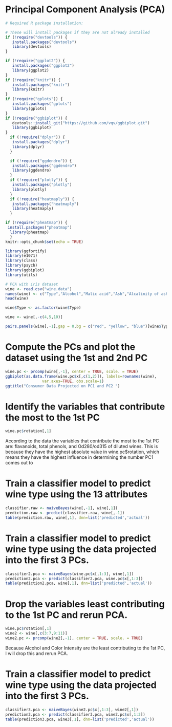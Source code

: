 # Principal Component Analysis (PCA)

```r
# Required R package installation:

# These will install packages if they are not already installed
if (!require("devtools")) {
   install.packages("devtools")
   library(devtools)
}

if (!require("ggplot2")) {
   install.packages("ggplot2")
   library(ggplot2)
}
if (!require("knitr")) {
   install.packages("knitr")
   library(knitr)
}
if (!require("gplots")) {
   install.packages("gplots")
   library(gplots)
}
if (!require("ggbiplot")) {
   devtools::install_git("https://github.com/vqv/ggbiplot.git")
   library(ggbiplot)
}
  if (!require("dplyr")) {
   install.packages("dplyr")
   library(dplyr)
  }

  if (!require("ggdendro")) {
   install.packages("ggdendro")
   library(ggdendro)
  }
  if (!require("plotly")) {
   install.packages("plotly")
   library(plotly)
  }
  if (!require("heatmaply")) {
   install.packages("heatmaply")
   library(heatmaply)
  }

if (!require("pheatmap")) {
 install.packages("pheatmap")
  library(pheatmap)
  }
knitr::opts_chunk$set(echo = TRUE)
```

```r
library(ggfortify)
library(e1071)
library(class)
library(psych)
library(ggbiplot)
library(utils)

# PCA with iris dataset
wine <- read.csv("wine.data")
names(wine) <- c("Type","Alcohol","Malic acid","Ash","Alcalinity of ash","Magnesium","Total phenols","Flavanoids","Nonflavanoid Phenols","Proanthocyanins","Color Intensity","Hue","Od280/od315 of diluted wines","Proline")
head(wine)

wine$Type <- as.factor(wine$Type)

wine <- wine[,-c(4,5,10)]

pairs.panels(wine[,-1],gap = 0,bg = c("red", "yellow", "blue")[wine$Type],pch=21)
```


# Compute the PCs and plot the dataset using the 1st and 2nd PC
```r
wine.pc <- prcomp(wine[,-1], center = TRUE, scale. = TRUE)
ggbiplot(as.data.frame(wine.pc$x[,c(1,2)]), labels=rownames(wine),
                var.axes=TRUE, obs.scale=1)
ggtitle("Consumer Data Projected on PC1 and PC2 ")
```


# Identify the variables that contribute the most to the 1st PC
```r
wine.pc$rotation[,1]
```
According to the data the variables that contribute the most to the 1st PC are: flavanoids, total phenols, and Od280/od315 of diluted wines. This is because they have the highest absolute value in wine.pc$rotation, which means they have the highest influence in determining the number PC1 comes out to


# Train a classifier model to predict wine type using the 13 attributes
```r
classifier.raw <- naiveBayes(wine[,-1], wine[,1])
prediction.raw <- predict(classifier.raw, wine[,-1])
table(prediction.raw, wine[,1], dnn=list('predicted','actual'))
```

# Train a classifier model to predict wine type using the data projected into the first 3 PCs.
```r
classifier2.pca <- naiveBayes(wine.pc$x[,1:3], wine[,1])
prediction2.pca <- predict(classifier2.pca, wine.pc$x[,1:3])
table(prediction2.pca, wine[,1], dnn=list('predicted','actual'))
```


# Drop the variables least contributing to the 1st PC and rerun PCA.
```r
wine.pc$rotation[,1]
wine2 <- wine[,c(3:7,9:11)]
wine2.pc <- prcomp(wine2[,-1], center = TRUE, scale. = TRUE)
```
Because Alcohol and Color Intensity are the least contributing to the 1st PC, I will drop this and rerun PCA.


# Train a classifier model to predict wine type using the data projected into the first 3 PCs.
```r
classifier3.pca <- naiveBayes(wine2.pc$x[,1:3], wine2[,1])
prediction3.pca <- predict(classifier3.pca, wine2.pc$x[,1:3])
table(prediction3.pca, wine3[,1], dnn=list('predicted','actual'))
```
